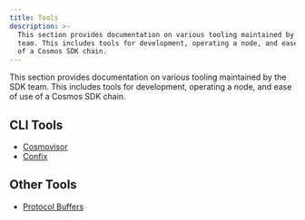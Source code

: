 ```yaml
---
title: Tools
description: >-
  This section provides documentation on various tooling maintained by the SDK
  team. This includes tools for development, operating a node, and ease of use
  of a Cosmos SDK chain.
---
```


This section provides documentation on various tooling maintained by the SDK team.
This includes tools for development, operating a node, and ease of use of a Cosmos SDK chain.

## CLI Tools

* [Cosmovisor](/docs/sdk/next/tools/cosmovisor/README)
* [Confix](/docs/sdk/next/tools/confix/README)

## Other Tools

* [Protocol Buffers](/docs/sdk/next/protobuf)
